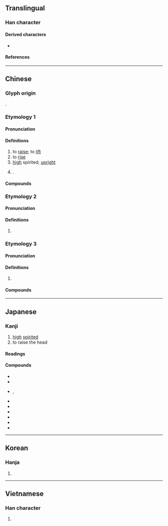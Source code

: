 {{also|昻|䀚}}
{{character info}}
==Translingual==

===Han character===
{{Han char|rn=72|rad=日|as=04|sn=8|four=60127|canj=AHVL|ids=⿱日卬}}

====Derived characters====
* {{l|mul|[[㭿]], [[𠵫]], [[𢯤]], [[𩜟]], [[𪸺]]}}

====References====
{{Han ref|kx=0490.330|dkj=13783|dj=0851.320|hdz=21495.030|uh=6602}}

----

==Chinese==

===Glyph origin===
{{Han etym}}
{{Han compound|日|卬|t1=sun|t2=man standing and man kneeling|ls=psc|c1=s|c2=p}}.

===Etymology 1===

====Pronunciation====
{{zh-pron
|m=áng
|m-s=ngang2
|c=ngong4,ngong5
|c_note=ngong5 - variant
|h=pfs=ngông/ngòng;gd=ngong1
|h_note=ngông - substitute character for "dizzy", "disoriented"
|md=ngòng
|mn=xm,qz,tw:gông/zz:gâng/twv:không
|mn-t=ngang1
|w=3ngaan
|mc=y
|oc=y
|ma=
|cat=v,a,pn
}}

====Definitions====
{{zh-hanzi}}

# to [[raise]]; to [[lift]]
# to [[rise]]
# [[high]] spirited; [[upright]]
# {{surname|zh}}.

====Compounds====
{{zh-der|昂昂|昂奮|昂貴|昂然|昂首|昂首闊步|昂揚|慷慨激昂|人物軒昂|器宇軒昂|低昂|意氣軒昂|德昂族|昂藏|氣昂昂|昂首挺胸|激昂|昂頭挺立|昂首挺立|氣宇軒昂|氣宇昂昂|昂昂溪|激昂慷慨|昂首望天|應昂|波昂|瞵視昂藏|昂昂烈烈|軒昂自若|鬥志昂揚|聳壑昂霄|筋骨昂然|高昂鬥志|高昂|里昂|軒昂氣宇|鬥志高昂|軒昂|氟利昂}}

===Etymology 2===

====Pronunciation====
{{zh-pron
|m=yàng
|dial=n
|cat=a
}}

====Definitions====
{{zh-hanzi}}

# {{zh-hg}} {{zh-only|昂昂|tr=yàngyàng|[[virtuous]]; [[respectable]] (of a ruler)}}

===Etymology 3===

====Pronunciation====
{{zh-pron
|c=ngong5
|c-t=ngong2
|dial=n
|cat=v
}}

====Definitions====
{{zh-hanzi}}

# {{zh-alt-form|*仰|to raise one's head; to have one's face and belly face upward}}

====Compounds====
{{zh-der|昂船洲|打昂瞓|昂坪}}

----

==Japanese==

===Kanji===
{{ja-kanji|grade=|rs=日04}}

# [[high]] [[spirited]]
# to raise the head

====Readings====
{{ja-readings
|goon=ごう
|kanon=ごう
|kanyoon=こう
|kun=あ-がる, たか-い
}}

====Compounds====
* {{ja-r|意気軒昂|いきけんこう}}
* {{ja-r|軒昂|けんこう}}
* {{ja-r|激昂|げきこう}}, {{ja-r|激昂|げっこう}}
* {{ja-r|昂進|こうしん}}
* {{ja-r|昂然|こうぜん}}
* {{ja-r|昂騰|こうとう}}
* {{ja-r|昂奮|こうふん}}
* {{ja-r|昂揚|こうよう}}
* {{ja-r|心悸昂進|しんきこうしん}}

----

==Korean==

===Hanja===
{{ko-hanja|hangeul=앙|eumhun=|rv=ang|mr=ang|y=ang}}

# {{rfdef|ko|sort=日04}}

----

==Vietnamese==

===Han character===
{{vi-readings|rs=日04|reading=ngang, ngáng, ngàng, ngãng, ngâng}}

# {{rfdef|vi|sort=日04}}

{{cln|vi|Han tu}}